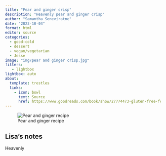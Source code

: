 ```yaml
---
title: "Pear and ginger crisp"
description: "Heavenly pear and ginger crisp"
author: "Samantha Seneviratne"
date: "2023-10-04"
format: html
editor: source
categories:
  - good-cold
  - dessert
  - vegan/vegetarian
  - Jesse
image: "img/pear and ginger crisp.jpg"
filters:
   - lightbox
lightbox: auto
about:
  template: trestles
  links:
    - icon: bowl
      text: Source
      href: https://www.goodreads.com/book/show/27774473-gluten-free-for-good
---
```


![Pear and ginger recipe](img/pear and ginger crisp.jpg)

## Lisa's notes

Heavenly

